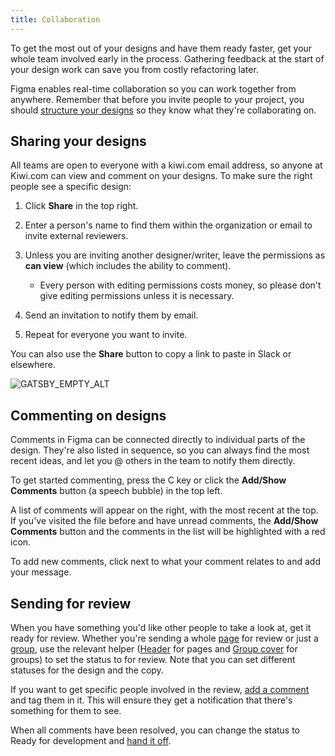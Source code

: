 ```yaml
---
title: Collaboration
---
```


To get the most out of your designs and have them ready faster,
get your whole team involved early in the process.
Gathering feedback at the start of your design work can save you from costly refactoring later.

Figma enables real-time collaboration so you can work together from anywhere.
Remember that before you invite people to your project,
you should [structure your designs](/kiwi-use/guides/working-with-figma/structure/)
so they know what they're collaborating on.

## **Sharing your designs**

All teams are open to everyone with a kiwi.com email address,
so anyone at Kiwi.com can view and comment on your designs.
To make sure the right people see a specific design:

1.  Click **Share** in the top right.
2.  Enter a person's name to find them within the organization
    or email to invite external reviewers.
3.  Unless you are inviting another designer/writer,
    leave the permissions as **can view** (which includes the ability to comment).

    - Every person with editing permissions costs money,
      so please don't give editing permissions unless it is necessary.

4.  Send an invitation to notify them by email.
5.  Repeat for everyone you want to invite.

You can also use the **Share** button to copy a link to paste in Slack or elsewhere.

![GATSBY_EMPTY_ALT](../../../../images/working-with-figma/FigmaShare.png)

## **Commenting on designs**

Comments in Figma can be connected directly to individual parts of the design.
They're also listed in sequence, so you can always find the most recent ideas,
and let you @ others in the team to notify them directly.

To get started commenting,
press the C key or click the **Add/Show Comments** button (a speech bubble) in the top left.

A list of comments will appear on the right, with the most recent at the top.
If you've visited the file before and have unread comments,
the **Add/Show Comments** button and the comments in the list will be highlighted with a red icon.

To add new comments, click next to what your comment relates to and add your message.

## Sending for review

When you have something you'd like other people to take a look at,
get it ready for review.
Whether you're sending a whole [page](/kiwi-use/guides/working-with-figma/structure/#pages)
for review or just a [group](/kiwi-use/guides/working-with-figma/structure/#groups),
use the relevant helper ([Header](https://www.figma.com/file/Mutou0a3WLf4bZrApWVRU9Kz/Helpers?node-id=74020%3A79)
for pages and [Group cover](https://www.figma.com/file/Mutou0a3WLf4bZrApWVRU9Kz/Helpers?node-id=73553%3A11)
for groups) to set the status to for review.
Note that you can set different statuses for the design and the copy.

If you want to get specific people involved in the review,
[add a comment](#commenting-on-designs) and tag them in it.
This will ensure they get a notification that there's something for them to see.

When all comments have been resolved,
you can change the status to Ready for development
and [hand it off](/kiwi-use/guides/working-with-figma/handoff/#sending-designs-to-development).
